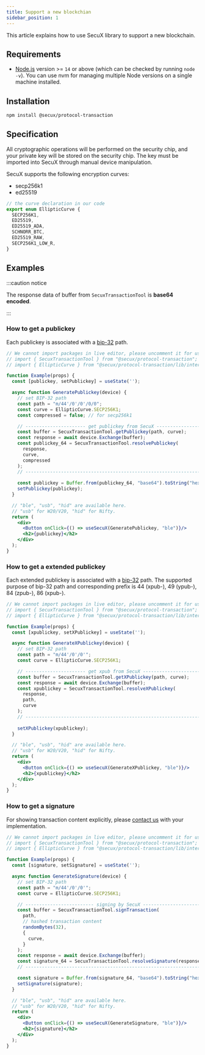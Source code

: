 ```yaml
---
title: Support a new blockchian
sidebar_position: 1
---
```


This article explains how to use SecuX library to support a new blockchain.

## Requirements
- [Node.js](https://nodejs.org/en/download/) version >= `14` or above (which can be checked by running `node -v`). You can use nvm for managing multiple Node versions on a single machine installed.

## Installation
```bash npm
npm install @secux/protocol-transaction
```

## Specification
All cryptographic operations will be performed on the security chip, and your private key will be stored on the security chip. The key must be imported into SecuX through manual device manipulation.

SecuX supports the following encryption curves:
- secp256k1
- ed25519

```ts
// the curve declaration in our code
export enum EllipticCurve {
  SECP256K1,
  ED25519,
  ED25519_ADA,
  SCHNORR_BTC,
  ED25519_RAW,
  SECP256K1_LOW_R,
}
```

## Examples
:::caution notice

The response data of buffer from `SecuxTransactionTool` is **base64 encoded**.

:::


### How to get a publickey
Each publickey is associated with a [bip-32](https://github.com/Bitcoin/bips/blob/master/bip-0032.mediawiki) path.
```jsx live
// We cannot import packages in live editor, please uncomment it for use.
// import { SecuxTransactionTool } from "@secux/protocol-transaction";
// import { EllipticCurve } from "@secux/protocol-transaction/lib/interface";

function Example(props) {
  const [publickey, setPublickey] = useState('');

  async function GeneratePublickey(device) {
    // set BIP-32 path
    const path = "m/44'/0'/0'/0/0";
    const curve = EllipticCurve.SECP256K1;
    const compressed = false; // for secp256k1

    // ---------------------- get publickey from SecuX ----------------------
    const buffer = SecuxTransactionTool.getPublickey(path, curve);
    const response = await device.Exchange(buffer);
    const publickey_64 = SecuxTransactionTool.resolvePublickey(
      response, 
      curve, 
      compressed
    );
    // ----------------------------------------------------------------------
    
    const publickey = Buffer.from(publickey_64, "base64").toString("hex");
    setPublickey(publickey);
  }

  // "ble", "usb", "hid" are available here.
  // "usb" for W20/V20, "hid" for Nifty.
  return (
    <div>
      <Button onClick={() => useSecuX(GeneratePublickey, "ble")}/>
      <h2>{publickey}</h2>
    </div>
  );
}
```

### How to get a extended publickey
Each extended publickey is associated with a [bip-32](https://github.com/Bitcoin/bips/blob/master/bip-0032.mediawiki) path.
The supported purpose of bip-32 path and corresponding prefix is 44 (xpub-), 49 (ypub-), 84 (zpub-), 86 (xpub-).
```jsx live
// We cannot import packages in live editor, please uncomment it for use.
// import { SecuxTransactionTool } from "@secux/protocol-transaction";
// import { EllipticCurve } from "@secux/protocol-transaction/lib/interface";

function Example(props) {
  const [xpublickey, setXPublickey] = useState('');

  async function GenerateXPublickey(device) {
    // set BIP-32 path
    const path = "m/44'/0'/0'";
    const curve = EllipticCurve.SECP256K1;

    // ---------------------- get xpub from SecuX ----------------------
    const buffer = SecuxTransactionTool.getXPublickey(path, curve);
    const response = await device.Exchange(buffer);
    const xpublickey = SecuxTransactionTool.resolveXPublickey(
      response, 
      path, 
      curve
    );
    // -----------------------------------------------------------------
    
    setXPublickey(xpublickey);
  }

  // "ble", "usb", "hid" are available here.
  // "usb" for W20/V20, "hid" for Nifty.
  return (
    <div>
      <Button onClick={() => useSecuX(GenerateXPublickey, "ble")}/>
      <h2>{xpublickey}</h2>
    </div>
  );
}
```

### How to get a signature
For showing transaction content explicitly, please [contact us](https://discord.com/invite/u68wJ3EzPk) with your implementation.
```jsx live
// We cannot import packages in live editor, please uncomment it for use.
// import { SecuxTransactionTool } from "@secux/protocol-transaction";
// import { EllipticCurve } from "@secux/protocol-transaction/lib/interface";

function Example(props) {
  const [signature, setSignature] = useState('');

  async function GenerateSignature(device) {
    // set BIP-32 path
    const path = "m/44'/0'/0'";
    const curve = EllipticCurve.SECP256K1;

    // ------------------------- signing by SecuX -------------------------
    const buffer = SecuxTransactionTool.signTransaction(
      path,
      // hashed transaction content
      randomBytes(32),
      {
        curve,
      }
    );
    const response = await device.Exchange(buffer);
    const signature_64 = SecuxTransactionTool.resolveSignature(response);
    // --------------------------------------------------------------------

    const signature = Buffer.from(signature_64, "base64").toString("hex");
    setSignature(signature);
  }

  // "ble", "usb", "hid" are available here.
  // "usb" for W20/V20, "hid" for Nifty.
  return (
    <div>
      <Button onClick={() => useSecuX(GenerateSignature, "ble")}/>
      <h2>{signature}</h2>
    </div>
  );
}
```
